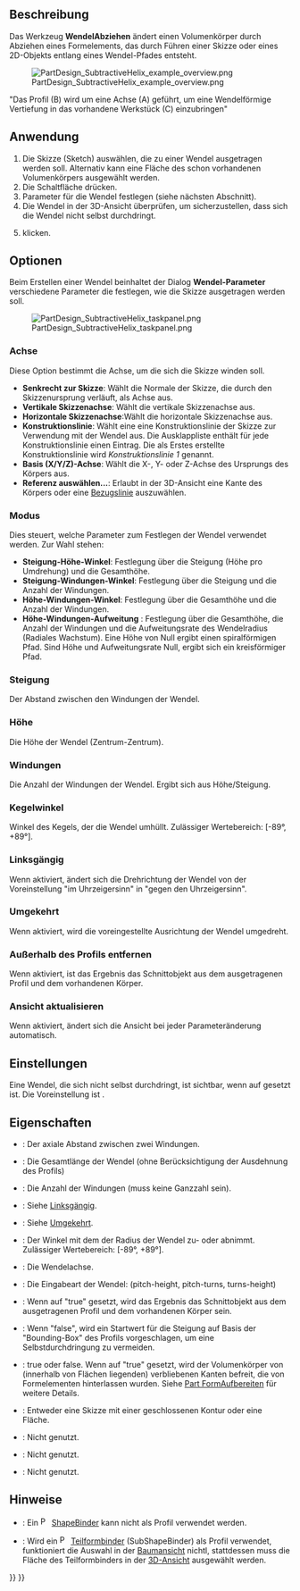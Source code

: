 <languages/>

{{Docnav/de
|[[PartDesign_SubtractivePipe/de|RohrAbziehen]]
|[[PartDesign_SubtractiveBox/de|QuaderAbziehen]]
|[[PartDesign_Workbench/de|PartDesign]]
|IconL=PartDesign_SubtractivePipe.svg
|IconR=PartDesign_SubtractiveBox.svg
|IconC=Workbench_PartDesign.svg
}}

{{GuiCommand/de
|Name=PartDesign SubtractiveHelix
|Name/de=PartDesign WendelAbziehen
|MenuLocation=Part Design → Objekte abziehen → Wendel
|Workbenches=[[PartDesign_Workbench/de|PartDesign]]
|Version=0.19
|SeeAlso=[[PartDesign_AdditiveHelix/de|PartDesign WendelHinzufügen]]
}}

<span id="Description"></span>
== Beschreibung ==

Das Werkzeug '''WendelAbziehen''' ändert einen Volumenkörper durch Abziehen eines Formelements, das durch Führen einer Skizze oder eines 2D-Objekts entlang eines Wendel-Pfades entsteht.

[[File:PartDesign_SubtractiveHelix_example_overview.png|none]]

"Das Profil (B) wird um eine Achse (A) geführt, um eine Wendelförmige Vertiefung in das vorhandene Werkstück (C) einzubringen"

<span id="Usage"></span>
== Anwendung ==

<div class="mw-translate-fuzzy">
# Die Skizze (Sketch) auswählen, die zu einer Wendel ausgetragen werden soll. Alternativ kann eine Fläche des schon vorhandenen Volumenkörpers ausgewählt werden.
# Die Schaltfläche {{Button|[[Image: PartDesign_SubtractiveHelix.svg|16px]] [[PartDesign_SubtractiveHelix/de|Wendel]]}} drücken.
# Parameter für die Wendel festlegen (siehe nächsten Abschnitt).
# Die Wendel in der 3D-Ansicht überprüfen, um sicherzustellen, dass sich die Wendel nicht selbst durchdringt.
# {{Button|OK}} klicken.
</div>

<span id="Options"></span>
==Optionen==

Beim Erstellen einer Wendel beinhaltet der Dialog '''Wendel-Parameter''' verschiedene Parameter die festlegen, wie die Skizze ausgetragen werden soll.

[[File:PartDesign_SubtractiveHelix_taskpanel.png|frame|left]]

<span id="Axis"></span>
===Achse===

Diese Option bestimmt die Achse, um die sich die Skizze winden soll.
* '''Senkrecht zur Skizze''': Wählt die Normale der Skizze, die durch den Skizzenursprung verläuft, als Achse aus. {{Version/de|0.20}}
* '''Vertikale Skizzenachse''': Wählt die vertikale Skizzenachse aus.
* '''Horizontale Skizzenachse''':Wählt die horizontale Skizzenachse aus.
* '''Konstruktionslinie''': Wählt eine eine Konstruktionslinie der Skizze zur Verwendung mit der Wendel aus. Die Ausklappliste enthält für jede Konstruktionslinie einen Eintrag. Die als Erstes erstellte Konstruktionslinie wird ''Konstruktionslinie 1'' genannt.
* '''Basis (X/Y/Z)-Achse''': Wählt die X-, Y- oder Z-Achse des Ursprungs des Körpers aus.
* '''Referenz auswählen...''':  Erlaubt in der 3D-Ansicht eine Kante des Körpers oder eine [[PartDesign_Line|Bezugslinie]] auszuwählen.

<span id="Mode"></span>
===Modus===

Dies steuert, welche Parameter zum Festlegen der Wendel verwendet werden. Zur Wahl stehen:
* '''Steigung-Höhe-Winkel''': Festlegung über die Steigung (Höhe pro Umdrehung) und die Gesamthöhe.
* '''Steigung-Windungen-Winkel''': Festlegung über die Steigung und die Anzahl der Windungen.
* '''Höhe-Windungen-Winkel''': Festlegung über die Gesamthöhe und die Anzahl der Windungen.
* '''Höhe-Windungen-Aufweitung''' {{Version/de|0.20}}: Festlegung über die Gesamthöhe, die Anzahl der Windungen und die Aufweitungsrate des Wendelradius (Radiales Wachstum). Eine Höhe von Null ergibt einen spiralförmigen Pfad. Sind Höhe und Aufweitungsrate Null, ergibt sich ein kreisförmiger Pfad.

<span id="Pitch"></span>
===Steigung===

Der Abstand zwischen den Windungen der Wendel.

<span id="Height"></span>
===Höhe===

Die Höhe der Wendel (Zentrum-Zentrum).

<span id="Turns"></span>
===Windungen===

Die Anzahl der Windungen der Wendel. Ergibt sich aus Höhe/Steigung.

<span id="Cone_Angle"></span>
===Kegelwinkel===

Winkel des Kegels, der die Wendel umhüllt. Zulässiger Wertebereich: [-89°, +89°].

<span id="Left_handed"></span>
===Linksgängig===

Wenn aktiviert, ändert sich die Drehrichtung der Wendel von der Voreinstellung "im Uhrzeigersinn" in "gegen den Uhrzeigersinn".

<span id="Reversed"></span>
===Umgekehrt===

Wenn aktiviert, wird die voreingestellte Ausrichtung der Wendel umgedreht.

<span id="Remove_outside_of_profile"></span>
===Außerhalb des Profils entfernen===

Wenn aktiviert, ist das Ergebnis das Schnittobjekt aus dem ausgetragenen Profil und dem vorhandenen Körper.

<span id="Update_view"></span>
===Ansicht aktualisieren===

Wenn aktiviert, ändert sich die Ansicht bei jeder Parameteränderung automatisch. 

<span id="Preferences"></span>
==Einstellungen==

Eine Wendel, die sich nicht selbst durchdringt, ist sichtbar, wenn {{MenuCommand|Werkzeuge → Parameter bearbeiten... → BaseApp → Preferences → Mod → PartDesign → SubtractiveHelixPreview}} auf {{TRUE}} gesetzt ist. Die Voreinstellung ist {{TRUE}}. {{Version/de|0.20}}

<span id="Properties"></span>
==Eigenschaften==

* {{PropertyData/de|Pitch}}: Der axiale Abstand zwischen zwei Windungen.
* {{PropertyData/de|Height}}: Die Gesamtlänge der Wendel (ohne Berücksichtigung der Ausdehnung des Profils) 
* {{PropertyData/de|Turns}}: Die Anzahl der Windungen (muss keine Ganzzahl sein).
* {{PropertyData/de|Left Handed}}: Siehe [[#Linksgängig|Linksgängig]].
* {{PropertyData/de|Reversed}}: Siehe [[#Umgekehrt|Umgekehrt]].
* {{PropertyData/de|Winkel}}: Der Winkel mit dem der Radius der Wendel zu- oder abnimmt. Zulässiger Wertebereich: [-89°, +89°].
* {{PropertyData/de|Reference axis}}: Die Wendelachse.
* {{PropertyData/de|Mode}}: Die Eingabeart der Wendel: (pitch-height, pitch-turns, turns-height)
* {{PropertyData/de|Outside}}:  Wenn auf "true" gesetzt, wird  das Ergebnis das Schnittobjekt aus dem ausgetragenen Profil und dem vorhandenen Körper sein.
* {{PropertyData/de|Has Been Edited}}: Wenn "false", wird ein Startwert für die Steigung auf Basis der "Bounding-Box" des Profils vorgeschlagen, um eine Selbstdurchdringung zu vermeiden.
* {{PropertyData/de|Refine}}: true oder false. Wenn auf "true" gesetzt, wird der Volumenkörper von (innerhalb von Flächen liegenden) verbliebenen Kanten befreit, die von Formelementen hinterlassen wurden. Siehe [[Part_RefineShape/de|Part FormAufbereiten]] für weitere Details.
* {{PropertyData/de|Profile}}: Entweder eine Skizze mit einer geschlossenen Kontur oder eine Fläche. 
* {{PropertyData/de|Midplane}}: Nicht genutzt.
* {{PropertyData/de|Up to face}}: Nicht genutzt.
* {{PropertyData/de|Allow multiple face}}: Nicht genutzt.

<span id="Notes"></span>
==Hinweise==

* {{VersionMinus/de|0.21}}: Ein [[File:PartDesign_ShapeBinder.svg|16px]] [[PartDesign_ShapeBinder/de|ShapeBinder]] kann nicht als Profil verwendet werden.
* {{VersionMinus/de|0.21}}: Wird ein [[File:PartDesign_SubShapeBinder.svg|16px]] [[PartDesign_SubShapeBinder/de|Teilformbinder]] (SubShapeBinder) als Profil verwendet, funktioniert die Auswahl in der [[Tree_view/de|Baumansicht]] nichtl, stattdessen muss die Fläche des Teilformbinders in der [[3D_view/de|3D-Ansicht]] ausgewählt werden.


{{Docnav/de
|[[PartDesign_SubtractivePipe/de|RohrAbziehen]]
|[[PartDesign_SubtractiveBox/de|QuaderAbziehen]]
|[[PartDesign_Workbench/de|PartDesign]]
|IconL=PartDesign_SubtractivePipe.svg
|IconR=PartDesign_SubtractiveBox.svg
|IconC=Workbench_PartDesign.svg
}}

{{PartDesign Tools navi{{#translation:}}}}
{{Userdocnavi{{#translation:}}}}
